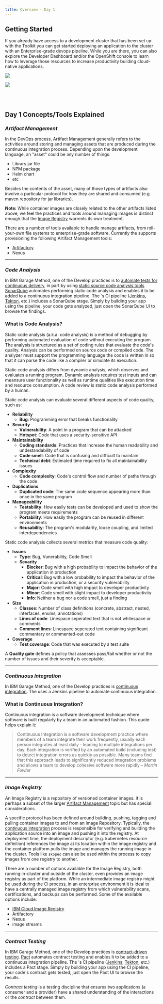 ```yaml
---
title: Overview - Day 1
---
```



## **Getting Started**

If you already have access to a development cluster that has been set up with the Toolkit you can get started 
deploying an application to the cluster with an Enterprise-grade devops pipeline. While you
are there, you can also explore the <Globals name="shortName" /> Developer Dashboard and/or the OpenShift console
to learn how to leverage those resources to increase productivity building cloud-native applications.

<Row>
<Column colLg={4} colMd={4} noGutterMdLeft>
<ArticleCard
    color="dark"
    title="Deploying an app"
    subTitle="Quickly get started deploying an application with an Enterprise-grade DevOps pipeline"
    href="/getting-started-day-1/deploy-app"
    >

![](./images/pipeline3.jpg)

</ArticleCard>
</Column>
<Column colLg={4} colMd={4} noGutterMdLeft>
<ArticleCard
    color="dark"
    title="Developer Dashboard"
    subTitle={"Explore the " + Globals.get('shortName') + " Developer Dashboard"}
    href="/getting-started-day-1/dashboard"
    >

![](./images/developer-dashboard.png)

</ArticleCard>
</Column>
</Row>

<br></br>

## **Day 1 Concepts/Tools Explained**

### *Artifact Management*

In the DevOps process, Artifact Management generally refers to the activities around storing and managing assets that are
produced during the continuous integration process. Depending upon the development language, an "asset" could be any number
of things:

- Library jar file
- NPM package
- Helm chart
- etc

Besides the contents of the asset, many of those types of artifacts also involve a particular protocol for how they are shared
and consumed (e.g. maven repository for jar libraries).

<InlineNotification>

**Note:** While container images are closely related to the other artifacts listed above, we feel the practices and tools
around managing images is distinct enough that the [Image Registry](#image-registry) warrents its own
treatment.  

</InlineNotification>

There are a number of tools available to handle manage artifacts, from roll-your-own file systems to enterprise-grade
software. Currently the <Globals name="shortName" /> supports provisioning the following Artifact Management tools:

- [Artifactory](/tools/artifactory)
- Nexus

---

### *Code Analysis*

In IBM Garage Method, one of the Develop practices is to [automate tests for continuous delivery](https://www.ibm.com/garage/method/practices/code/practice_automated_testing/), in part by using [static source code analysis tools](https://www.ibm.com/garage/method/practices/code/practice_automated_testing/tool_lint). [SonarQube](https://www.sonarqube.org/) automates performing static code analysis and enables it to be added to a continuous integration pipeline. The <Globals name="env" />'s CI pipeline ([Jenkins](/tools/continuous-integration), [Tekton](/tools/continuous-integration-tekton), etc.) includes a SonarQube stage. Simply by building your app using the pipeline, your code gets analyzed, just open the SonarQube UI to browse the findings.

### What is Code Analysis? 

Static code analysis (a.k.a. code analysis) is a method of debugging by performing automated evaluation of code 
without executing the program. The analysis is structured as a set of coding rules that evaluate the code's quality. 
Analysis can be performed on source code or compiled code. The analyzer must support the programming language
the code is written in so that it can parse the code like a compiler or simulate its execution.

Static code analysis differs from dynamic analysis, which observes and evaluates a running program. Dynamic analysis 
requires test inputs and can meansure user functionality as well as runtime qualities like execution time and resource consumption. 
A code review is static code analysis performed by a human.

Static code analysis can evaluate several different aspects of code quality, such as:
- **Reliability**
    - **Bug**: Programming error that breaks functionality
- **Security**
    - **Vulnerability**: A point in a program that can be attacked
    - **Hotspot**: Code that uses a security-sensitive API
- **Maintainability**
    - **Coding standards**: Practices that increase the human readability and undestandability of code
    - **Code smell**: Code that is confusing and difficult to maintain
    - **Technical debt**: Estimated time required to fix all maintainability issues
- **Complexity**
    - **Code complexity**: Code's control flow and number of paths through the code
- **Duplications**
    - **Duplicated code**: The same code sequence appearing more than once in the same program
- **Manageability**
    - **Testability**: How easily tests can be developed and used to show the program meets requirements
    - **Portability**: How easily the program can be reused in different environments
    - **Reusability**: The program's modularity, loose coupling, and limited interdependencies

Static code analysis collects several metrics that measure code quality:
- **Issues**
    - **Type**: Bug, Vunerability, Code Smell
    - **Sevarity**
        - **Blocker**: Bug with a high probability to impact the behavior of the application in production
        - **Critical**: Bug with a low probability to impact the behavior of the application in production, or a security vulnerability
        - **Major**: Code smell with high impact to developer productivity
        - **Minor**: Code smell with slight impact to developer productivity
        - **Info**: Neither a bug nor a code smell, just a finding
- **Size**
    - **Classes**: Number of class definitions (concrete, abstract, nested, interfaces, enums, annotations)
    - **Lines of code**: Linespace seperated text that is not whitespace or comments
    - **Comment lines**: Linespace seperated text containing significant commentary or commented-out code
- **Coverage**
    - **Test coverage**: Code that was executed by a test suite

A **Quality gate** defines a policy that assesses pass/fail whether or not the number of issues and their severity is acceptable.

---

### *Continuous Integration*

In IBM Garage Method, one of the Develop practices is [continuous integration](https://www.ibm.com/garage/method/practices/code/practice_continuous_integration/).
The <Globals name="env" /> uses a Jenkins pipeline to automate continuous integration.

### What is Continuous Integration?

Continuous integration is a software development technique where software is built regularly by a team in an automated fashion.
This quote helps explain it:

> Continuous Integration is a software development practice where members of a team integrate their work frequently,
> usually each person integrates at least daily - leading to multiple integrations per day.
> Each integration is verified by an automated build (including test) to
> detect integration errors as quickly as possible. Many teams find that this approach leads to significantly
> reduced integration problems and allows a team to develop cohesive software more rapidly
> <cite>– Martin Fowler</cite>

---

### *Image Registry*

An Image Registry is a repository of versioned container images. It is perhaps a subset of the larger [Artifact Management](#artifact-management) topic
but has special considerations.

A specific protocol has been defined around building, pushing, tagging and pulling container images to and from an Image Repository. Typically,
the [continuous integration](#continuous-integration) process is responsible for verifying and building the application 
source into an image and pushing it into the registry. At deployment time, the deployment descriptor (e.g. kubernetes resource definition) references
the image at its location within the image registry and the container platform pulls the image and manages the running image in the cluster. Tools
like `skopeo` can also be used within the process to copy images from one registry to another.

There are a number of options available for the Image Registry, both running in-cluster and outside of the cluster. <Globals name="ocp" />
even provides an image registry as part of the platform. While an intermediate image registry might be used during the CI process,
in an enterprise environment it is ideal to have a centrally managed image registry from which vulnerability scans, certifications, and 
backups can be performed. Some of the available options include:

- [IBM Cloud Image Registry](/tools/ibm-cloud-container-registry)
- [Artifactory](/tools/artifactory)
- Nexus
- <Globals name="ocp" /> image streams
 
---

### *Contract Testing*

In IBM Garage Method, one of the Develop practices is [contract-driven testing](https://www.ibm.com/garage/method/practices/code/contract-driven-testing). [Pact](https://docs.pact.io/) automates contract testing and enables it to be added to a continuous integration pipeline. The <Globals name="env" />'s CI pipeline ([Jenkins](/tools/continuous-integration), [Tekton](/tools/continuous-integration-tekton), etc.) includes a Pact stage. Simply by building your app using the CI pipeline, your code's contract gets tested, just open the Pact UI to browse the results.

_Contract testing_ is a testing discipline that ensures two applications (a consumer and
a provider) have a shared understanding of the interactions or the _contract_ between them.

 
